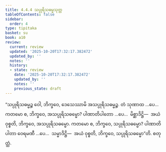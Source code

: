 ```yaml
---
title: 4.4.4 သပ္ပုရိသဓမ္မသုတ္တ
tableOfContents: false
sidebar:
  order: 4
type: tipitaka
basket: su
book: a10
review:
  current: review
  updated: '2025-10-20T17:32:17.382472'
  updated_by: ''
  notes: ''
  history:
  - state: review
    date: '2025-10-20T17:32:17.382472'
    updated_by: ''
    notes: ''
    previous_state: draft
---
```



<DynamicBreadcrumb />


<ReviewStatus review={frontmatter.review} showDetails={true} />

<HypothesisAnnotation frontmatter={frontmatter} />

<Division number="192" book="a10" e="ch" v="17" p="486">

<Paragraph number="1364" book="a10">
“သပ္ပုရိသဓမ္မဉ္စ ဝေါ, ဘိက္ခဝေ, ဒေသေဿာမိ အသပ္ပုရိသဓမ္မဉ္စ. တံ သုဏာထ …ပေ…  ကတမော စ, ဘိက္ခဝေ, အသပ္ပုရိသဓမ္မော? ပါဏာတိပါတော …ပေ…  မိစ္ဆာဒိဋ္ဌိ—  အယံ ဝုစ္စတိ, ဘိက္ခဝေ, အသပ္ပုရိသဓမ္မော.
</Paragraph>

<Paragraph number="1365" book="a10">
ကတမော စ, ဘိက္ခဝေ, သပ္ပုရိသဓမ္မော? ပါဏာတိပါတာ ဝေရမဏီ …ပေ…  သမ္မာဒိဋ္ဌိ—  အယံ ဝုစ္စတိ, ဘိက္ခဝေ, သပ္ပုရိသဓမ္မော”တိ.

</Paragraph>
</Division>

<Paragraph number="1366" type="center" book="a10">
စတုတ္ထံ.
</Paragraph>